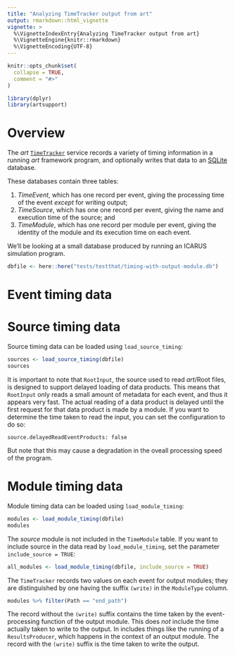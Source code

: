 ```yaml
---
title: "Analyzing TimeTracker output from art"
output: rmarkdown::html_vignette
vignette: >
  %\VignetteIndexEntry{Analyzing TimeTracker output from art}
  %\VignetteEngine{knitr::rmarkdown}
  %\VignetteEncoding{UTF-8}
---
```


```r
knitr::opts_chunk$set(
  collapse = TRUE,
  comment = "#>"
)
```

```r
library(dplyr)
library(artsupport)
```

# Overview

The _art_ [`TimeTracker`](https://cdcvs.fnal.gov/redmine/projects/art/wiki/TimeTracker)
service records a variety of timing information in a running _art_ framework program,
and optionally writes that data to an [SQLite](https://sqlite.org) database.

These databases contain three tables:

1. *TimeEvent*, which has one record per event, giving the processing time of the event *except* for writing output;
2. *TimeSource*, which has one one record per event, giving the name and execution time of the source; and
3. *TimeModule*, which has one record per module per event, giving the identity of the module and its execution time on each event.

We'll be looking at a small database produced by running an ICARUS simulation program.

```r
dbfile <- here::here("tests/testthat/timing-with-output-module.db")
```

# Event timing data

# Source timing data

Source timing data can be loaded using `load_source_timing`:
```r
sources <- load_source_timing(dbfile)
sources
```


It is important to note that `RootInput`, the source used to read _art_/Root files,
is designed to support delayed loading of data products.
This means that `RootInput` only reads a small amount of metadata for each event,
and thus it appears very fast.
The actual reading of a data product is delayed until the first request for that data product is made by a module.
If you want to determine the time taken to read the input, you can set the configuration to do so:
```
source.delayedReadEventProducts: false
```
But note that this may cause a degradation in the oveall processing speed of the program.

# Module timing data

Module timing data can be loaded using `load_module_timing`:

```r
modules <- load_module_timing(dbfile)
modules
```

The *source* module is not included in the `TimeModule` table.
If you want to include source in the data read by `load_module_timing`, set the parameter `include_source = TRUE`:

```r
all_modules <- load_module_timing(dbfile, include_source = TRUE)
```



The `TimeTracker` records two values on each event for output modules;
they are distinguished by one having the suffix `(write)` in the `ModuleType` column.

```r
modules %>% filter(Path == "end_path")
```

The record without the `(write)` suffix contains the time taken by the event-processing function of the output module.
This does *not* include the time actually taken to write to the output.
In includes things like the running of a `ResultsProducer`, which happens in the context of an output module.
The record with the `(write)` suffix is the time taken to write the output.

